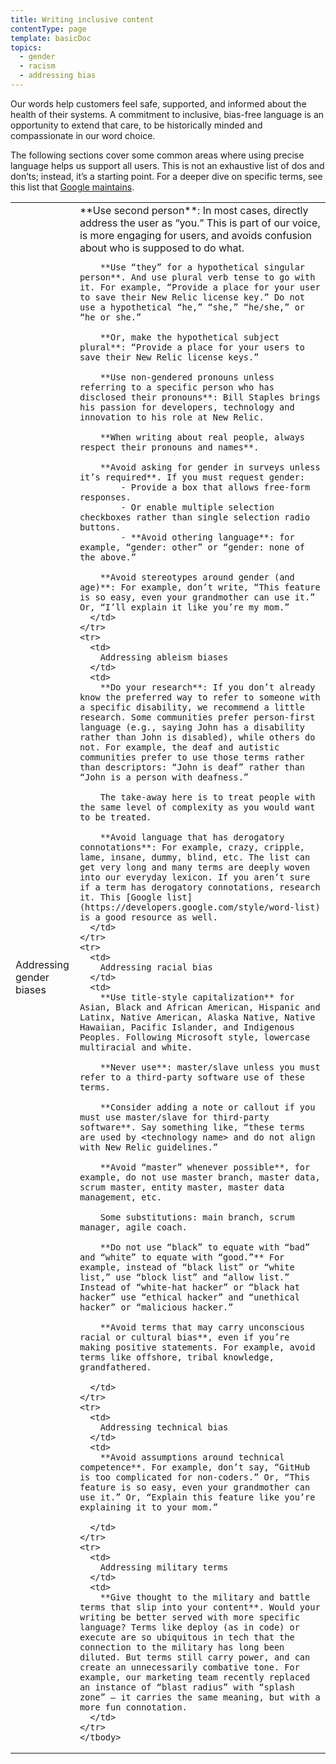 ```yaml
---
title: Writing inclusive content
contentType: page
template: basicDoc
topics:
  - gender
  - racism
  - addressing bias
---
```


Our words help customers feel safe, supported, and informed about the health of their systems. A commitment to inclusive, bias-free language is an opportunity to extend that care, to be historically minded and compassionate in our word choice.

The following sections cover some common areas where using precise language helps us support all users. This is not an exhaustive list of dos and don’ts; instead, it’s a starting point. For a deeper dive on specific terms, see this list that [Google maintains](https://developers.google.com/style/word-list).

<table>
    <tbody>
    <tr>
      <td>
        Addressing gender biases
      </td>
      <td>
        **Use second person**: In most cases, directly address the user as “you.” This is part of our voice, is more engaging for users, and avoids confusion about who is supposed to do what.

        **Use “they” for a hypothetical singular person**. And use plural verb tense to go with it. For example, “Provide a place for your user to save their New Relic license key.” Do not use a hypothetical “he,” “she,” “he/she,” or “he or she.”

        **Or, make the hypothetical subject plural**: “Provide a place for your users to save their New Relic license keys.”

        **Use non-gendered pronouns unless referring to a specific person who has disclosed their pronouns**: Bill Staples brings his passion for developers, technology and innovation to his role at New Relic. 

        **When writing about real people, always respect their pronouns and names**.

        **Avoid asking for gender in surveys unless it’s required**. If you must request gender:
            - Provide a box that allows free-form responses.
            - Or enable multiple selection checkboxes rather than single selection radio buttons. 
            - **Avoid othering language**: for example, “gender: other” or “gender: none of the above.”

        **Avoid stereotypes around gender (and age)**: For example, don’t write, “This feature is so easy, even your grandmother can use it.” Or, “I’ll explain it like you’re my mom.”
      </td>
    </tr>
    <tr>
      <td>
        Addressing ableism biases
      </td>
      <td>
        **Do your research**: If you don’t already know the preferred way to refer to someone with a specific disability, we recommend a little research. Some communities prefer person-first language (e.g., saying John has a disability rather than John is disabled), while others do not. For example, the deaf and autistic communities prefer to use those terms rather than descriptors: “John is deaf” rather than “John is a person with deafness.”

        The take-away here is to treat people with the same level of complexity as you would want to be treated. 

        **Avoid language that has derogatory connotations**: For example, crazy, cripple, lame, insane, dummy, blind, etc. The list can get very long and many terms are deeply woven into our everyday lexicon. If you aren’t sure if a term has derogatory connotations, research it. This [Google list](https://developers.google.com/style/word-list) is a good resource as well.
      </td>
    </tr>
    <tr>
      <td>
        Addressing racial bias
      </td>
      <td>
        **Use title-style capitalization** for Asian, Black and African American, Hispanic and Latinx, Native American, Alaska Native, Native Hawaiian, Pacific Islander, and Indigenous Peoples. Following Microsoft style, lowercase multiracial and white.

        **Never use**: master/slave unless you must refer to a third-party software use of these terms. 

        **Consider adding a note or callout if you must use master/slave for third-party software**. Say something like, “these terms are used by <technology name> and do not align with New Relic guidelines.”

        **Avoid “master” whenever possible**, for example, do not use master branch, master data, scrum master, entity master, master data management, etc.  

        Some substitutions: main branch, scrum manager, agile coach. 

        **Do not use “black” to equate with “bad” and “white” to equate with “good.”** For example, instead of “black list” or “white list,” use “block list” and “allow list.” Instead of “white-hat hacker” or “black hat hacker” use “ethical hacker” and “unethical hacker” or “malicious hacker.”

        **Avoid terms that may carry unconscious racial or cultural bias**, even if you’re making positive statements. For example, avoid terms like offshore, tribal knowledge, grandfathered.

      </td>
    </tr>
    <tr>
      <td>
        Addressing technical bias
      </td>
      <td>
        **Avoid assumptions around technical competence**. For example, don’t say, “GitHub is too complicated for non-coders.” Or, “This feature is so easy, even your grandmother can use it.” Or, “Explain this feature like you’re explaining it to your mom.” 

      </td>
    </tr>
    <tr>
      <td>
        Addressing military terms
      </td>
      <td>
        **Give thought to the military and battle terms that slip into your content**. Would your writing be better served with more specific language? Terms like deploy (as in code) or execute are so ubiquitous in tech that the connection to the military has long been diluted. But terms still carry power, and can create an unnecessarily combative tone. For example, our marketing team recently replaced an instance of “blast radius” with “splash zone” – it carries the same meaning, but with a more fun connotation.
      </td>
    </tr>
    </tbody>
</table>
